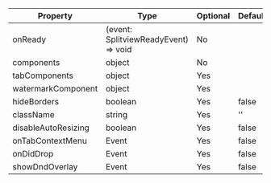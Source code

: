 | Property            | Type                                 | Optional | Default | Description |
| ------------------- | ------------------------------------ | -------- | ------- | ----------- |
| onReady             | (event: SplitviewReadyEvent) => void | No       |         |             |
| components          | object                               | No       |         |             |
| tabComponents       | object                               | Yes      |         |             |
| watermarkComponent  | object                               | Yes      |         |             |
| hideBorders         | boolean                              | Yes      | false   |             |
| className           | string                               | Yes      | ''      |             |
| disableAutoResizing | boolean                              | Yes      | false   |             |
| onTabContextMenu    | Event                                | Yes      | false   |             |
| onDidDrop           | Event                                | Yes      | false   |             |
| showDndOverlay      | Event                                | Yes      | false   |             |
